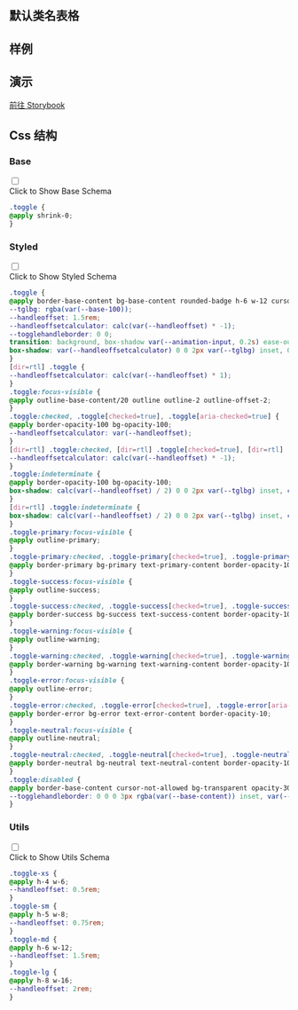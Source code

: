 
## 默认类名表格

<CssTable name="toggle" />

## 样例

<Demo></Demo>

## 演示

[前往 Storybook](https://story.ui.icebreaker.top/?path=/docs/data-entry-toggle--docs)

## Css 结构


### Base

<div className="collapse">
<input type="checkbox" /> 
<div class="collapse-title px-0">
<span class="btn">Click to Show Base Schema</span>
</div>
<div class="collapse-content"> 

```css
.toggle {
@apply shrink-0;
}
```

</div>
</div>

  

### Styled

<div className="collapse">
<input type="checkbox" /> 
<div class="collapse-title px-0">
<span class="btn">Click to Show Styled Schema</span>
</div>
<div class="collapse-content"> 

```css
.toggle {
@apply border-base-content bg-base-content rounded-badge h-6 w-12 cursor-pointer appearance-none border border-opacity-20 bg-opacity-50;
--tglbg: rgba(var(--base-100));
--handleoffset: 1.5rem;
--handleoffsetcalculator: calc(var(--handleoffset) * -1);
--togglehandleborder: 0 0;
transition: background, box-shadow var(--animation-input, 0.2s) ease-out;
box-shadow: var(--handleoffsetcalculator) 0 0 2px var(--tglbg) inset, 0 0 0 2px var(--tglbg) inset, var(--togglehandleborder);
}
[dir=rtl] .toggle {
--handleoffsetcalculator: calc(var(--handleoffset) * 1);
}
.toggle:focus-visible {
@apply outline-base-content/20 outline outline-2 outline-offset-2;
}
.toggle:checked, .toggle[checked=true], .toggle[aria-checked=true] {
@apply border-opacity-100 bg-opacity-100;
--handleoffsetcalculator: var(--handleoffset);
}
[dir=rtl] .toggle:checked, [dir=rtl] .toggle[checked=true], [dir=rtl] .toggle[aria-checked=true] {
--handleoffsetcalculator: calc(var(--handleoffset) * -1);
}
.toggle:indeterminate {
@apply border-opacity-100 bg-opacity-100;
box-shadow: calc(var(--handleoffset) / 2) 0 0 2px var(--tglbg) inset, calc(var(--handleoffset) / -2) 0 0 2px var(--tglbg) inset, 0 0 0 2px var(--tglbg) inset;
}
[dir=rtl] .toggle:indeterminate {
box-shadow: calc(var(--handleoffset) / 2) 0 0 2px var(--tglbg) inset, calc(var(--handleoffset) / -2) 0 0 2px var(--tglbg) inset, 0 0 0 2px var(--tglbg) inset;
}
.toggle-primary:focus-visible {
@apply outline-primary;
}
.toggle-primary:checked, .toggle-primary[checked=true], .toggle-primary[aria-checked=true] {
@apply border-primary bg-primary text-primary-content border-opacity-10;
}
.toggle-success:focus-visible {
@apply outline-success;
}
.toggle-success:checked, .toggle-success[checked=true], .toggle-success[aria-checked=true] {
@apply border-success bg-success text-success-content border-opacity-10;
}
.toggle-warning:focus-visible {
@apply outline-warning;
}
.toggle-warning:checked, .toggle-warning[checked=true], .toggle-warning[aria-checked=true] {
@apply border-warning bg-warning text-warning-content border-opacity-10;
}
.toggle-error:focus-visible {
@apply outline-error;
}
.toggle-error:checked, .toggle-error[checked=true], .toggle-error[aria-checked=true] {
@apply border-error bg-error text-error-content border-opacity-10;
}
.toggle-neutral:focus-visible {
@apply outline-neutral;
}
.toggle-neutral:checked, .toggle-neutral[checked=true], .toggle-neutral[aria-checked=true] {
@apply border-neutral bg-neutral text-neutral-content border-opacity-10;
}
.toggle:disabled {
@apply border-base-content cursor-not-allowed bg-transparent opacity-30;
--togglehandleborder: 0 0 0 3px rgba(var(--base-content)) inset, var(--handleoffsetcalculator) 0 0 3px rgba(var(--base-content)) inset;
}
```

</div>
</div>

  

### Utils

<div className="collapse">
<input type="checkbox" /> 
<div class="collapse-title px-0">
<span class="btn">Click to Show Utils Schema</span>
</div>
<div class="collapse-content"> 

```css
.toggle-xs {
@apply h-4 w-6;
--handleoffset: 0.5rem;
}
.toggle-sm {
@apply h-5 w-8;
--handleoffset: 0.75rem;
}
.toggle-md {
@apply h-6 w-12;
--handleoffset: 1.5rem;
}
.toggle-lg {
@apply h-8 w-16;
--handleoffset: 2rem;
}
```

</div>
</div>